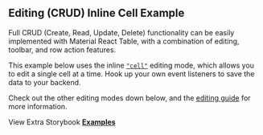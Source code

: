
<Head>
  <title>{'Editing CRUD Inline Example - Material React Table V2 Docs'}</title>
  <meta
    name="description"
    content="An example of Material React Table which shows how to use editing CRUD Inline cell features"
  />
  <meta
    property="og:title"
    content="Editing CRUD Inline Cell Material React Table Example"
  />
  <meta
    property="og:description"
    content="Learn how to use editing and all the CRUD functionality of Material React Table"
  />
</Head>

## Editing (CRUD) Inline Cell Example

Full CRUD (Create, Read, Update, Delete) functionality can be easily implemented with Material React Table, with a combination of editing, toolbar, and row action features.

This example below uses the inline [`"cell"`](/docs/guides/editing#row-editing-mode) editing mode, which allows you to edit a single cell at a time. Hook up your own event listeners to save the data to your backend.

Check out the other editing modes down below, and the [editing guide](/docs/guides/editing) for more information.

<Examples isPage />

View Extra Storybook **[Examples](https://www.mantine-react-table.dev/?path=/story/features-editing-examples)**
